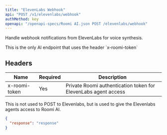 ```yaml
---
title: "ElevenLabs Webhook"
api: "POST /v1/elevenlabs/webhook"
authMethod: key
openapi: "/openapi-specs/Roomi AI.json POST /elevenlabs/webhook"
---
```


Handle webhook notifications from ElevenLabs for voice synthesis.

<Note>
  This is the only AI endpoint that uses the header `x-roomi-token`
</Note>

## Headers


| Name | Required | Description |
| --- | --- | --- |
| x-roomi-token | Yes | Private Roomi authentication token for ElevenLabs agent access |


This is not used to POST to Elevenlabs, but is used to give the Elevenlabs agents access to Roomi AI.

<ResponseExample>

```json Response
{
  "response": "response"
}
```

</ResponseExample>
